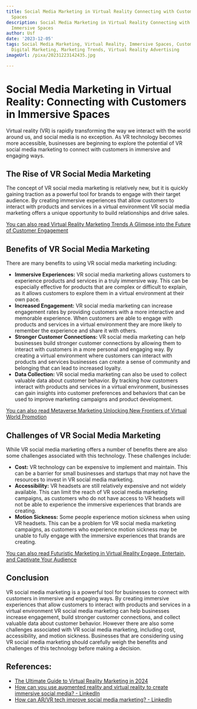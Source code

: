 ```yaml
---
title: Social Media Marketing in Virtual Reality Connecting with Customers in Immersive
  Spaces
description: Social Media Marketing in Virtual Reality Connecting with Customers in
  Immersive Spaces
author: Usf
date: '2023-12-05'
tags: Social Media Marketing, Virtual Reality, Immersive Spaces, Customer Engagement,
  Digital Marketing, Marketing Trends, Virtual Reality Advertising
imageUrl: /pixa/20231223142435.jpg

---
```

# Social Media Marketing in Virtual Reality: Connecting with  Customers in Immersive Spaces

Virtual reality (VR) is rapidly transforming the way we interact with the  world around us,  and social media is no exception.  As VR technology  becomes  more accessible, businesses are beginning to explore  the potential of  VR social media marketing to connect with customers in immersive and engaging ways.

## The Rise  of VR Social  Media Marketing

The  concept  of VR social media  marketing is relatively new, but it is  quickly gaining traction  as a powerful tool for brands  to  engage with their target audience. By creating immersive  experiences that allow customers  to interact with  products and services in a virtual environment VR social media marketing  offers  a unique opportunity to build relationships and drive sales.

[You can also read Virtual Reality Marketing Trends A Glimpse into the Future of Customer Engagement](Virtual%20Reality%20Marketing%20Trends%20A%20Glimpse%20into%20the%20Future%20of%20Customer%20Engagement)


## Benefits  of VR Social Media Marketing

There are many benefits to using VR social media marketing including:

* **Immersive Experiences:** VR social media marketing allows customers to experience products and services in a truly  immersive way. This can be  especially effective for products that are complex or difficult to explain, as  it allows customers to  explore them in a virtual environment at their own pace.
* **Increased Engagement:** VR social media marketing can increase engagement rates by providing customers with a more interactive and memorable experience. When customers are able  to  engage with products and services  in  a virtual environment  they are more likely to remember the experience and share it  with others.
* **Stronger Customer Connections:** VR social media marketing  can help  businesses build stronger customer connections by allowing them to interact with customers in a more personal and  engaging way. By creating a virtual environment where customers can  interact with products and services businesses can create a  sense of community and belonging that can lead to increased loyalty.
* **Data Collection:** VR social media marketing can  also be used to collect valuable  data about customer behavior. By tracking how customers interact with products and services in a virtual environment, businesses can gain insights into customer preferences and behaviors that can be  used to improve marketing campaigns and product development.

[You can also read Metaverse Marketing  Unlocking New Frontiers of Virtual World Promotion](Metaverse%20Marketing%20Unlocking%20New%20Frontiers%20of%20Virtual%20World%20Promotion)


## Challenges of VR Social  Media Marketing

While VR social media marketing offers a  number of benefits there are also some challenges associated with this technology. These challenges include:

* **Cost:** VR technology can be expensive to implement and maintain. This can be  a barrier for  small businesses and startups that may not have the resources to  invest in VR social media marketing.
* **Accessibility:** VR headsets are still relatively expensive and not widely available. This can limit  the reach of  VR social media marketing campaigns, as customers who do not have access to VR headsets will not be able to  experience the immersive experiences that brands are creating.
* **Motion Sickness:** Some people experience motion sickness when using VR headsets. This can be a problem for VR social media  marketing campaigns,  as customers who  experience motion sickness may be unable to fully engage with the immersive experiences that brands are  creating.

[You can also read Futuristic Marketing in Virtual Reality  Engage, Entertain, and Captivate Your Audience](Futuristic%20Marketing%20in%20Virtual%20Reality%20Engage%2C%20Entertain%2C%20and%20Captivate%20Your%20Audience)


## Conclusion

VR social media marketing is a powerful tool for  businesses to connect with customers in immersive and engaging ways.  By creating immersive experiences that  allow customers to interact with products and services in a virtual environment VR social media marketing can help businesses increase engagement, build stronger customer connections, and collect valuable data  about customer behavior. However there are also some challenges associated  with  VR social media marketing, including cost, accessibility, and motion sickness. Businesses that are  considering using VR social media marketing should carefully weigh the benefits and challenges of this technology before making a decision.

## References:
- [The Ultimate Guide to Virtual Reality Marketing in 2024](https://influencermarketinghub.com/virtual-reality-marketing/)
- [How can you use augmented reality and virtual reality to create immersive social media? - LinkedIn](https://www.linkedin.com/advice/1/how-can-you-use-augmented-reality-virtual)
- [How can AR/VR tech improve social media marketing? - LinkedIn](https://www.linkedin.com/advice/0/how-can-arvr-tech-improve-social-media-marketing-hoeqf)
